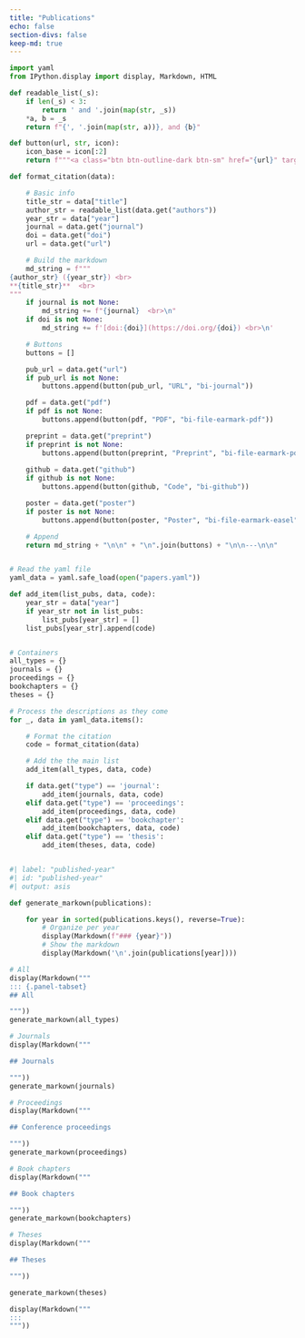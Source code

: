 ```yaml
---
title: "Publications"
echo: false
section-divs: false
keep-md: true
---
```


```python
import yaml
from IPython.display import display, Markdown, HTML

def readable_list(_s):
    if len(_s) < 3:
        return ' and '.join(map(str, _s))
    *a, b = _s
    return f"{', '.join(map(str, a))}, and {b}"

def button(url, str, icon):
    icon_base = icon[:2]
    return f"""<a class="btn btn-outline-dark btn-sm" href="{url}" target="_blank" rel="noopener noreferrer"> <i class="{icon_base} {icon}" role='img' aria-label='{str}'></i> {str}</a>"""

def format_citation(data):

    # Basic info
    title_str = data["title"]
    author_str = readable_list(data.get("authors"))
    year_str = data["year"]
    journal = data.get("journal")
    doi = data.get("doi")
    url = data.get("url")

    # Build the markdown
    md_string = f"""
{author_str} ({year_str}) <br>
**{title_str}**  <br>
"""
    if journal is not None:
        md_string += f"{journal}  <br>\n"
    if doi is not None:
        md_string += f'[doi:{doi}](https://doi.org/{doi}) <br>\n'

    # Buttons
    buttons = []

    pub_url = data.get("url")
    if pub_url is not None:
        buttons.append(button(pub_url, "URL", "bi-journal"))

    pdf = data.get("pdf")
    if pdf is not None:
        buttons.append(button(pdf, "PDF", "bi-file-earmark-pdf"))

    preprint = data.get("preprint")
    if preprint is not None:
        buttons.append(button(preprint, "Preprint", "bi-file-earmark-pdf"))
        
    github = data.get("github")
    if github is not None:
        buttons.append(button(github, "Code", "bi-github"))

    poster = data.get("poster")
    if poster is not None:
        buttons.append(button(poster, "Poster", "bi-file-earmark-easel"))

    # Append
    return md_string + "\n\n" + "\n".join(buttons) + "\n\n---\n\n"


# Read the yaml file
yaml_data = yaml.safe_load(open("papers.yaml"))

def add_item(list_pubs, data, code):
    year_str = data["year"]
    if year_str not in list_pubs:
        list_pubs[year_str] = []
    list_pubs[year_str].append(code)


# Containers
all_types = {}
journals = {}
proceedings = {}
bookchapters = {}
theses = {}

# Process the descriptions as they come
for _, data in yaml_data.items():

    # Format the citation
    code = format_citation(data)

    # Add the the main list
    add_item(all_types, data, code)

    if data.get("type") == 'journal':
        add_item(journals, data, code)
    elif data.get("type") == 'proceedings':
        add_item(proceedings, data, code)
    elif data.get("type") == 'bookchapter':
        add_item(bookchapters, data, code)
    elif data.get("type") == 'thesis':
        add_item(theses, data, code)



```


```python
#| label: "published-year"
#| id: "published-year"
#| output: asis 

def generate_markown(publications):

    for year in sorted(publications.keys(), reverse=True):
        # Organize per year
        display(Markdown(f"### {year}"))
        # Show the markdown
        display(Markdown('\n'.join(publications[year])))

# All
display(Markdown("""
::: {.panel-tabset}
## All

"""))
generate_markown(all_types)

# Journals
display(Markdown("""

## Journals

"""))
generate_markown(journals)

# Proceedings
display(Markdown("""

## Conference proceedings

"""))
generate_markown(proceedings)

# Book chapters
display(Markdown("""

## Book chapters

"""))
generate_markown(bookchapters)

# Theses
display(Markdown("""

## Theses

"""))

generate_markown(theses)

display(Markdown("""
:::
"""))
```

